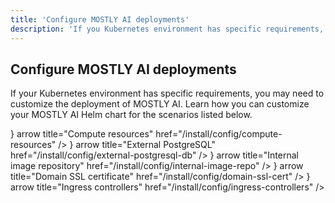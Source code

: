 ```yaml
---
title: 'Configure MOSTLY AI deployments'
description: 'If you Kubernetes environment has specific requirements, you may need to configure the deployment of MOSTLY AI in a custom way.'
---
```



## Configure MOSTLY AI deployments

If your Kubernetes environment has specific requirements, you may need to customize the deployment of MOSTLY AI. Learn how you can customize your MOSTLY AI Helm chart for the scenarios listed below.

<Cards num={2}>
    <Cards.Card icon={<Chip2Icon />} arrow title="Compute resources" href="/install/config/compute-resources" />
    <Cards.Card icon={<DatabaseIcon />} arrow title="External PostgreSQL" href="/install/config/external-postgresql-db" />
    <Cards.Card icon={<PuzzleIcon />} arrow title="Internal image repository" href="/install/config/internal-image-repo" />
    <Cards.Card icon={<FileBadgeIcon />} arrow title="Domain SSL certificate" href="/install/config/domain-ssl-cert" />
    <Cards.Card icon={<IngressIcon />} arrow title="Ingress controllers" href="/install/config/ingress-controllers" />
</Cards>
